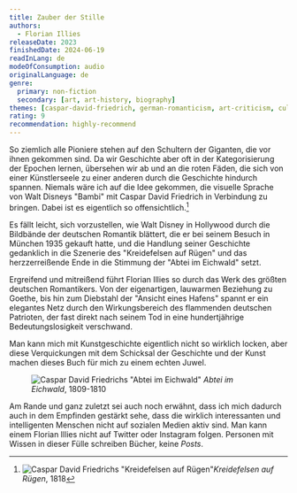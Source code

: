 ```yaml
---
title: Zauber der Stille
authors:
  - Florian Illies
releaseDate: 2023
finishedDate: 2024-06-19
readInLang: de
modeOfConsumption: audio
originalLanguage: de
genre:
  primary: non-fiction
  secondary: [art, art-history, biography]
themes: [caspar-david-friedrich, german-romanticism, art-criticism, cultural-history, romanticism]
rating: 9
recommendation: highly-recommend
---
```


So ziemlich alle Pioniere stehen auf den Schultern der Giganten, die vor ihnen gekommen sind. Da wir Geschichte aber oft in der Kategorisierung der Epochen lernen, übersehen wir ab und an die roten Fäden, die sich von einer Künstlerseele zu einer anderen durch die Geschichte hindurch spannen. Niemals wäre ich auf die Idee gekommen, die visuelle Sprache von Walt Disneys "Bambi" mit Caspar David Friedrich in Verbindung zu bringen. Dabei ist es eigentlich so offensichtlich.[^mn-kreidefelsen]

Es fällt leicht, sich vorzustellen, wie Walt Disney in Hollywood durch die Bildbände der deutschen Romantik blättert, die er bei seinem Besuch in München 1935 gekauft hatte, und die Handlung seiner Geschichte gedanklich in die Szenerie des "Kreidefelsen auf Rügen" und das herzzerreißende Ende in die Stimmung der "Abtei im Eichwald" setzt.

Ergreifend und mitreißend führt Florian Illies so durch das Werk des größten deutschen Romantikers. Von der eigenartigen, lauwarmen Beziehung zu Goethe, bis hin zum Diebstahl der "Ansicht eines Hafens" spannt er ein elegantes Netz durch den Wirkungsbereich des flammenden deutschen Patrioten, der fast direkt nach seinem Tod in eine hundertjährige Bedeutungslosigkeit verschwand.

Man kann mich mit Kunstgeschichte eigentlich nicht so wirklich locken, aber diese Verquickungen mit dem Schicksal der Geschichte und der Kunst machen dieses Buch für mich zu einem echten Juwel. 

<figure class="fullwidth">
  <img src="/img/caspar_david_friedrich_abtei.jpg" alt='Caspar David Friedrichs "Abtei im Eichwald"'/>
  <i>Abtei im Eichwald</i>, 1809-1810
</figure>

Am Rande und ganz zuletzt sei auch noch erwähnt, dass ich mich dadurch auch in dem Empfinden gestärkt sehe, dass die wirklich interessanten und intelligenten Menschen nicht auf sozialen Medien aktiv sind. Man kann einem Florian Illies nicht auf Twitter oder Instagram folgen. Personen mit Wissen in dieser Fülle schreiben Bücher, keine _Posts_.

[^mn-kreidefelsen]: <img src="/img/caspar_david_friedrich_kreidefelsen.jpg" alt='Caspar David Friedrichs "Kreidefelsen auf Rügen"'/><i>_Kreidefelsen auf Rügen_</i>, 1818
